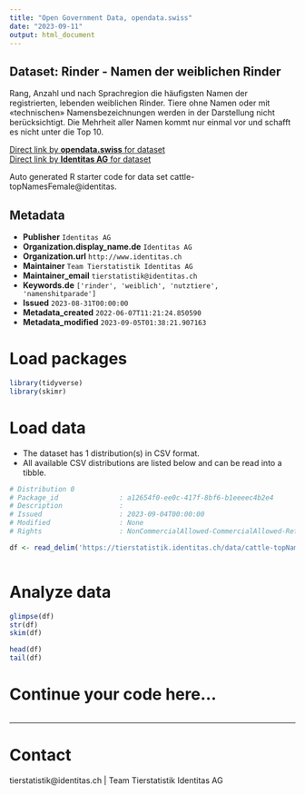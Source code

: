 ```yaml
---
title: "Open Government Data, opendata.swiss"
date: "2023-09-11"
output: html_document
---
```


## Dataset: Rinder - Namen der weiblichen Rinder

Rang, Anzahl und nach Sprachregion die häufigsten Namen der registrierten, lebenden weiblichen Rinder. Tiere ohne Namen oder mit «technischen» Namensbezeichnungen werden in der Darstellung nicht berücksichtigt. Die Mehrheit aller Namen kommt nur einmal vor und schafft es nicht unter die Top 10.

[Direct link by **opendata.swiss** for dataset](https://opendata.swiss/de/dataset/rinder-namen-der-weiblichen-rinder)<br>
[Direct link by **Identitas AG** for dataset](https://tierstatistik.identitas.ch/)

Auto generated R starter code for data set cattle-topNamesFemale@identitas.

## Metadata

- **Publisher** `Identitas AG`
- **Organization.display_name.de** `Identitas AG`
- **Organization.url** `http://www.identitas.ch`
- **Maintainer** `Team Tierstatistik Identitas AG`
- **Maintainer_email** `tierstatistik@identitas.ch`
- **Keywords.de** `['rinder', 'weiblich', 'nutztiere', 'namenshitparade']`
- **Issued** `2023-08-31T00:00:00`
- **Metadata_created** `2022-06-07T11:21:24.850590`
- **Metadata_modified** `2023-09-05T01:38:21.907163`


# Load packages

```r

library(tidyverse)
library(skimr)

```

# Load data

-   The dataset has 1 distribution(s) in CSV format.
-   All available CSV distributions are listed below and can be read into a tibble.

```r

# Distribution 0
# Package_id               : a12654f0-ee0c-417f-8bf6-b1eeeec4b2e4
# Description              : 
# Issued                   : 2023-09-04T00:00:00
# Modified                 : None
# Rights                   : NonCommercialAllowed-CommercialAllowed-ReferenceRequired

df <- read_delim('https://tierstatistik.identitas.ch/data/cattle-topNamesFemale.csv')



```

# Analyze data

```r

glimpse(df)
str(df)
skim(df)

head(df)
tail(df)

```

# Continue your code here...

```r

```

------------------------------------------------------------------------

# Contact

tierstatistik@identitas.ch | Team Tierstatistik Identitas AG

